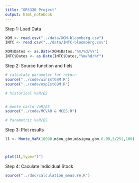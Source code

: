 ```yaml
---
title: "GR5320 Project"
output: html_notebook
---
```



Step 1: Load Data
```r
XOM <- read.csv("../data/XOM-bloomberg.csv")
INTC <- read.csv("../data/INTC-bloomberg.csv")

XOM$Dates <- as.Date(XOM$Dates,"%m/%d/%Y")
INTC$Dates <- as.Date(INTC$Dates,"%m/%d/%Y")
```

Step 2: Source function and fiels 
```r
# calculate parameter for return
source("../code/winEstGBM.R")
source("../code/expEstGBM.R")

# historical VaR/ES


# monte carlo VaR/ES
source("../code/MCVAR & MCES.R")

# Parametric VaR/ES
```

Step 3: Plot results
```r

ll <- Monte_VaR(10000,m$mu_gbm,m$sigma_gbm,0.99,5/252,100)



plot(ll,type="l")
```

Step 4: Caculate Indicidual Stock
```r
source("../doc/calculation_measure.R")
```

